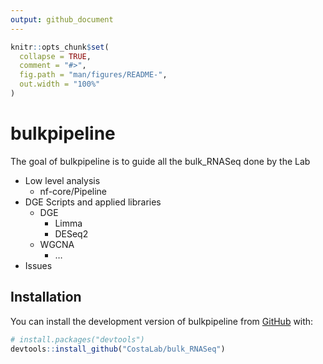 ```yaml
---
output: github_document
---
```


<!-- README.md is generated from README.Rmd. Please edit that file -->

```r
knitr::opts_chunk$set(
  collapse = TRUE,
  comment = "#>",
  fig.path = "man/figures/README-",
  out.width = "100%"
)
```

# bulkpipeline

<!-- badges: start -->
<!-- badges: end -->

The goal of bulkpipeline is to guide all the bulk_RNASeq done by the Lab

* Low level analysis
  * nf-core/Pipeline
* DGE Scripts and applied libraries 
  * DGE
    * Limma
    * DESeq2
  * WGCNA
    * ...
* Issues


## Installation

You can install the development version of bulkpipeline from [GitHub](https://github.com/) with:

``` r
# install.packages("devtools")
devtools::install_github("CostaLab/bulk_RNASeq")
```

